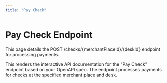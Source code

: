 ```yaml
---
title: "Pay Check"
---
```


# Pay Check Endpoint

This page details the POST /checks/{merchantPlaceId}/{deskId} endpoint for processing payments.

<APIRef url="../openapi/checks-api.yaml" method="post" route="/checks/{merchantPlaceId}/{deskId}" />

This renders the interactive API documentation for the "Pay Check" endpoint based on your OpenAPI spec. The endpoint processes payments for checks at the specified merchant place and desk.